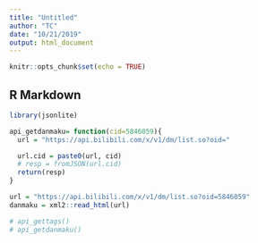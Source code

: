 ```yaml
---
title: "Untitled"
author: "TC"
date: "10/21/2019"
output: html_document
---
```


```r
knitr::opts_chunk$set(echo = TRUE)
```

## R Markdown

```r
library(jsonlite)

api_getdanmaku= function(cid=5846059){
  url = "https://api.bilibili.com/x/v1/dm/list.so?oid="

  url.cid = paste0(url, cid)
  # resp = fromJSON(url.cid)
  return(resp)
}
```


```r
url = "https://api.bilibili.com/x/v1/dm/list.so?oid=5846059"
danmaku = xml2::read_html(url)
```


```r
# api_gettags()
# api_getdanmaku()
```

